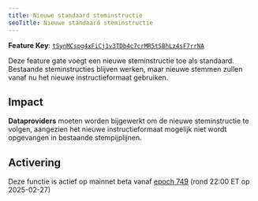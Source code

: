 ```yaml
---
title: Nieuwe standaard steminstructie
seoTitle: Nieuwe standaard steminstructie
---
```


**Feature Key**:
[`tSynMCspg4xFiCj1v3TDb4c7crMR5tSBhLz4sF7rrNA`](https://explorer.solana.com/address/tSynMCspg4xFiCj1v3TDb4c7crMR5tSBhLz4sF7rrNA)

Deze feature gate voegt een nieuwe steminstructie toe als standaard. Bestaande
steminstructies blijven werken, maar nieuwe stemmen zullen vanaf nu het nieuwe
instructieformaat gebruiken.

## Impact

**Dataproviders** moeten worden bijgewerkt om de nieuwe steminstructie te
volgen, aangezien het nieuwe instructieformaat mogelijk niet wordt opgevangen in
bestaande stempijplijnen.

## Activering

Deze functie is actief op mainnet beta vanaf
[epoch 749](https://explorer.solana.com/epoch/748) (rond 22:00 ET op 2025-02-27)
